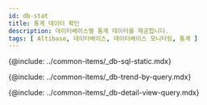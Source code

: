```yaml
---
id: db-stat
title: 통계 데이터 확인
description: 데이터베이스별 통계 데이터를 제공합니다.
tags: [ Altibase, 데이터베이스, 데이터베이스 모니터링, 통계 ]
---
```


{@include: ../common-items/_db-sql-static.mdx} 

{@include: ../common-items/_db-trend-by-query.mdx} 

{@include: ../common-items/_db-detail-view-query.mdx} 

<!-- mysql, mariadb 지원 -->
<!-- {@include: ../common-items/_db-table-size.mdx} -->

<!-- mysql, mariadb, CUBRID 지원 -->
<!-- {@include: ../common-items/_db-database-size.mdx} -->

<!-- oracle, tibero, CUBRID -->
<!-- {@include: ../common-items/_db-tablespace-size.mdx} -->

<!-- oracle, tibero -->
<!-- {@include: ../common-items/_db-sga-size.mdx} -->